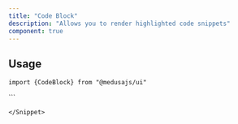 ```yaml
---
title: "Code Block"
description: "Allows you to render highlighted code snippets"
component: true
---
```


<ComponentExample name="code-block-demo" />

## Usage

<Snippet>```import {CodeBlock} from "@medusajs/ui"```</Snippet>

<Snippet>
  ```
  <CodeBlock 
    snippets={[
      { 
        language: "tsx", 
        label: "Label", 
        code: 'import { useProduct } from "medusa-react"'
      },
    ]}
  >
    <Codeblock.Header />
    <CodeBlock.Body />
  </CodeBlock.Body>
  
  ```
</Snippet>
